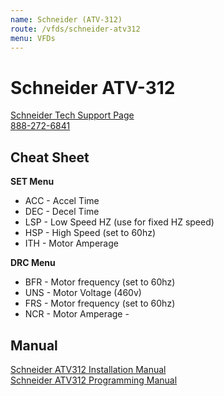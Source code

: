 ```yaml
---
name: Schneider (ATV-312)
route: /vfds/schneider-atv312
menu: VFDs
---
```


# Schneider ATV-312

[Schneider Tech Support Page](https://www.schneider-electric.us/en/work/support/customer-care/contact-directory/technical-support-directory.jsp?brandId=5784a6661634cecf03e7eb7b)  
[888-272-6841](tel:888-272-6841)

## Cheat Sheet

**SET Menu**

- ACC - Accel Time
- DEC - Decel Time
- LSP - Low Speed HZ (use for fixed HZ speed)
- HSP - High Speed (set to 60hz)
- ITH - Motor Amperage

**DRC Menu**

- BFR - Motor frequency (set to 60hz)
- UNS - Motor Voltage (460v)
- FRS - Motor frequency (set to 60hz)
- NCR - Motor Amperage -

## Manual

[Schneider ATV312 Installation Manual](../public/vfds/manual/ATV312-Installation-Manual.pdf)  
[Schneider ATV312 Programming Manual](../public/vfds/manual/ATV312-Programming-Manual.pdf)
